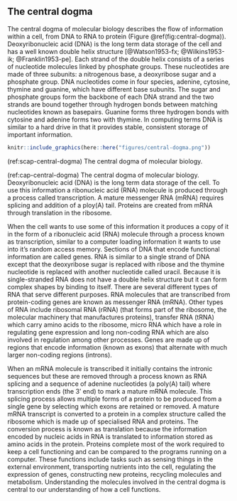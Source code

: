 ## The central dogma {#intro-dogma}

The central dogma of molecular biology describes the flow of information within
a cell, from DNA to RNA to protein (Figure \@ref(fig:central-dogma)).
Deoxyribonucleic acid (DNA) is the long term data storage of the cell and has a
well known double helix structure [@Watson1953-fx; @Wilkins1953-ik;
@Franklin1953-pe]. Each strand of the double helix consists of a series of
nucleotide molecules linked by phosphate groups. These nucleotides are made of
three subunits: a nitrogenous base, a deoxyribose sugar and a phosphate group.
DNA nucleotides come in four species, adenine, cytosine, thymine and guanine,
which have different base subunits. The sugar and phosphate groups form the
backbone of each DNA strand and the two strands are bound together through
hydrogen bonds between matching nucleotides known as basepairs. Guanine forms
three hydrogen bonds with cytosine and adenine forms two with thymine. In
computing terms DNA is similar to a hard drive in that it provides stable,
consistent storage of important information.

```r
knitr::include_graphics(here::here("figures/central-dogma.png"))
```

(ref:scap-central-dogma) The central dogma of molecular biology.

(ref:cap-central-dogma) The central dogma of molecular biology. Deoxyribonucleic acid (DNA) is the long term data storage of the cell. To use this information a ribonucleic acid (RNA) molecule is produced through a process called transcription. A mature messenger RNA (mRNA) requires splicing and addition of a ploy(A) tail. Proteins are created from mRNA through translation in the ribosome.

When the cell wants to use some of this information it produces a copy of it in
the form of a ribonucleic acid (RNA) molecule through a process known as
transcription, similar to a computer loading information it wants to use into
it's random access memory. Sections of DNA that encode functional information
are called genes. RNA is similar to a single strand of DNA except that the
deoxyribose sugar is replaced with ribose and the thymine nucleotide is
replaced with another nucleotide called uracil. Because it is single-stranded
RNA does not have a double helix structure but it can form complex shapes by
binding to itself. There are several different types of RNA that serve
different purposes. RNA molecules that are transcribed from protein-coding
genes are known as messenger RNA (mRNA). Other types of RNA include ribosomal
RNA (rRNA) (that forms part of the ribosome, the molecular machinery that
manufactures proteins), transfer RNA (tRNA) which carry amino acids to the
ribosome, micro RNA which have a role in regulating gene expression and long
non-coding RNA which are also involved in regulation among other processes.
Genes are made up of regions that encode information (known as exons) that
alternate with much larger non-coding regions (introns).

When an mRNA molecule is transcribed it initially contains the intronic
sequences but these are removed through a process known as RNA splicing and a
sequence of adenine nucleotides (a poly(A) tail) where transcription ends (the
3' end) to mark a mature mRNA molecule. This splicing process allows multiple
forms of a protein to be produced from a single gene by selecting which exons
are retained or removed. A mature mRNA transcript is converted to a protein in
a complex structure called the ribosome which is made up of specialised RNA and
proteins. The conversion process is known as translation because the
information encoded by nucleic acids in RNA is translated to information stored
as amino acids in the protein. Proteins complete most of the work required to
keep a cell functioning and can be compared to the programs running on a
computer. These functions include tasks such as sensing things in the external
environment, transporting nutrients into the cell, regulating the expression of
genes, constructing new proteins, recycling molecules and metabolism.
Understanding the molecules involved in the central dogma is central to our
understanding of how a cell functions.
